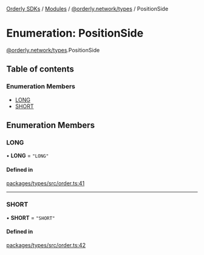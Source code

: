[Orderly SDKs](/sdks/tech-doc/README) / [Modules](/sdks/tech-doc/modules) / [@orderly.network/types](/sdks/tech-doc/modules/orderly_network_types) / PositionSide

# Enumeration: PositionSide

[@orderly.network/types](/sdks/tech-doc/modules/orderly_network_types).PositionSide

## Table of contents

### Enumeration Members

- [LONG](/sdks/tech-doc/enums/orderly_network_types.PositionSide#long)
- [SHORT](/sdks/tech-doc/enums/orderly_network_types.PositionSide#short)

## Enumeration Members

### LONG

• **LONG** = ``"LONG"``

#### Defined in

[packages/types/src/order.ts:41](https://github.com/OrderlyNetwork/js-sdk/blob/b90fff4/packages/types/src/order.ts#L41)

___

### SHORT

• **SHORT** = ``"SHORT"``

#### Defined in

[packages/types/src/order.ts:42](https://github.com/OrderlyNetwork/js-sdk/blob/b90fff4/packages/types/src/order.ts#L42)
